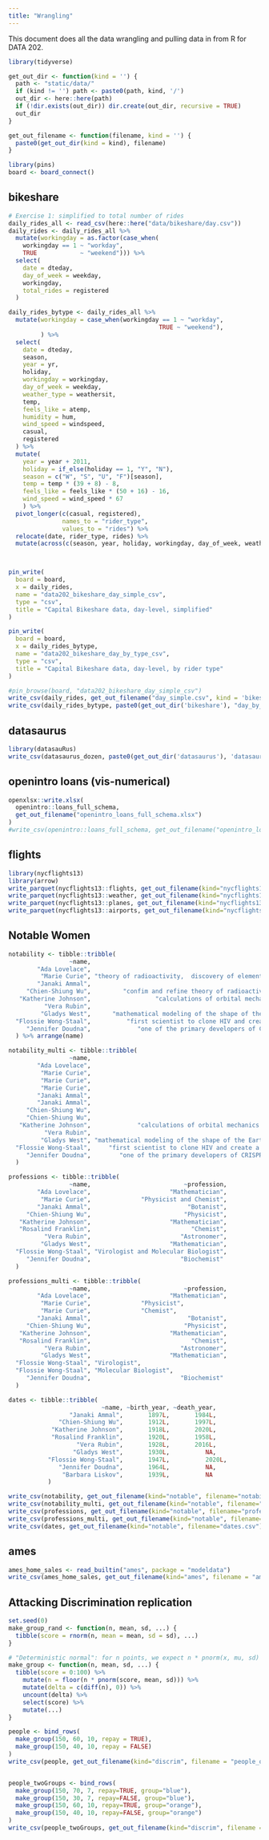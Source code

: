 ```yaml
---
title: "Wrangling"
---
```


This document does all the data wrangling and pulling data in from R for DATA 202.

```r
library(tidyverse)

get_out_dir <- function(kind = '') {
  path <- "static/data/"
  if (kind != '') path <- paste0(path, kind, '/')
  out_dir <- here::here(path)
  if (!dir.exists(out_dir)) dir.create(out_dir, recursive = TRUE)
  out_dir
}

get_out_filename <- function(filename, kind = '') {
  paste0(get_out_dir(kind = kind), filename)
}

```

```r
library(pins)
board <- board_connect()
```


## bikeshare


```r
# Exercise 1: simplified to total number of rides
daily_rides_all <- read_csv(here::here("data/bikeshare/day.csv"))
daily_rides <- daily_rides_all %>%
  mutate(workingday = as.factor(case_when(
    workingday == 1 ~ "workday",
    TRUE            ~ "weekend"))) %>% 
  select(
    date = dteday,
    day_of_week = weekday,
    workingday,
    total_rides = registered
  )

daily_rides_bytype <- daily_rides_all %>%
  mutate(workingday = case_when(workingday == 1 ~ "workday",
                                          TRUE ~ "weekend"),
         ) %>%
  select(
    date = dteday,
    season,
    year = yr,
    holiday,
    workingday = workingday,
    day_of_week = weekday,
    weather_type = weathersit,
    temp,
    feels_like = atemp,
    humidity = hum,
    wind_speed = windspeed,
    casual,
    registered
  ) %>%
  mutate(
    year = year + 2011,
    holiday = if_else(holiday == 1, "Y", "N"),
    season = c("W", "S", "U", "F")[season],
    temp = temp * (39 + 8) - 8,
    feels_like = feels_like * (50 + 16) - 16,
    wind_speed = wind_speed * 67
    ) %>% 
  pivot_longer(c(casual, registered),
               names_to = "rider_type",
               values_to = "rides") %>% 
  relocate(date, rider_type, rides) %>% 
  mutate(across(c(season, year, holiday, workingday, day_of_week, weather_type, rider_type), as.factor))



pin_write(
  board = board,
  x = daily_rides,
  name = "data202_bikeshare_day_simple_csv",
  type = "csv",
  title = "Capital Bikeshare data, day-level, simplified"
)

pin_write(
  board = board,
  x = daily_rides_bytype,
  name = "data202_bikeshare_day_by_type_csv",
  type = "csv",
  title = "Capital Bikeshare data, day-level, by rider type"
)

#pin_browse(board, "data202_bikeshare_day_simple_csv")
write_csv(daily_rides, get_out_filename("day_simple.csv", kind = 'bikeshare'))
write_csv(daily_rides_bytype, paste0(get_out_dir('bikeshare'), "day_by_type.csv"))
```

## datasaurus

```r
library(datasauRus)
write_csv(datasaurus_dozen, paste0(get_out_dir('datasaurus'), 'datasaurus.csv'))
```


## openintro loans (vis-numerical)

```r
openxlsx::write.xlsx(
  openintro::loans_full_schema,
  get_out_filename("openintro_loans_full_schema.xlsx")
)
#write_csv(openintro::loans_full_schema, get_out_filename("openintro_loans.csv"))
```

## flights

```r
library(nycflights13)
library(arrow)
write_parquet(nycflights13::flights, get_out_filename(kind="nycflights13", filename = "flights.parquet"))
write_parquet(nycflights13::weather, get_out_filename(kind="nycflights13", filename = "weather.parquet"))
write_parquet(nycflights13::planes, get_out_filename(kind="nycflights13", filename = "planes.parquet"))
write_parquet(nycflights13::airports, get_out_filename(kind="nycflights13", filename = "airports.parquet"))
```

## Notable Women

```r
notability <- tibble::tribble(
                 ~name,                                                                                              ~known_for,
        "Ada Lovelace",                                                                              "first computer algorithm",
         "Marie Curie", "theory of radioactivity,  discovery of elements polonium and radium, first woman to win a Nobel Prize",
        "Janaki Ammal",                                                               "hybrid species, biodiversity protection",
     "Chien-Shiung Wu",         "confim and refine theory of radioactive beta decy, Wu experiment overturning theory of parity",
   "Katherine Johnson",                  "calculations of orbital mechanics critical to sending the first Americans into space",
          "Vera Rubin",                                                                              "existence of dark matter",
         "Gladys West",      "mathematical modeling of the shape of the Earth which served as the foundation of GPS technology",
  "Flossie Wong-Staal",          "first scientist to clone HIV and create a map of its genes which led to a test for the virus",
     "Jennifer Doudna",             "one of the primary developers of CRISPR, a ground-breaking technology for editing genomes"
  ) %>% arrange(name)

notability_multi <- tibble::tribble(
                 ~name,                                                                                         ~known_for,
        "Ada Lovelace",                                                                         "first computer algorithm",
         "Marie Curie",                                                                          "theory of radioactivity",
         "Marie Curie",                                                        "discovery of elements polonium and radium",
         "Marie Curie",                                                                 "first woman to win a Nobel Prize",
        "Janaki Ammal",                                                                                   "hybrid species",
        "Janaki Ammal",                                                                          "biodiversity protection",
     "Chien-Shiung Wu",                                                "confim and refine theory of radioactive beta decy",
     "Chien-Shiung Wu",                                                       "Wu experiment overturning theory of parity",
   "Katherine Johnson",             "calculations of orbital mechanics critical to sending the first Americans into space",
          "Vera Rubin",                                                                         "existence of dark matter",
         "Gladys West", "mathematical modeling of the shape of the Earth which served as the foundation of GPS technology",
  "Flossie Wong-Staal",     "first scientist to clone HIV and create a map of its genes which led to a test for the virus",
     "Jennifer Doudna",        "one of the primary developers of CRISPR, a ground-breaking technology for editing genomes"
  )

professions <- tibble::tribble(
                 ~name,                          ~profession,
        "Ada Lovelace",                      "Mathematician",
         "Marie Curie",              "Physicist and Chemist",
        "Janaki Ammal",                           "Botanist",
     "Chien-Shiung Wu",                          "Physicist",
   "Katherine Johnson",                      "Mathematician",
   "Rosalind Franklin",                            "Chemist",
          "Vera Rubin",                         "Astronomer",
         "Gladys West",                      "Mathematician",
  "Flossie Wong-Staal", "Virologist and Molecular Biologist",
     "Jennifer Doudna",                         "Biochemist"
  )

professions_multi <- tibble::tribble(
                 ~name,                          ~profession,
        "Ada Lovelace",                      "Mathematician",
         "Marie Curie",              "Physicist",
         "Marie Curie",              "Chemist",
        "Janaki Ammal",                           "Botanist",
     "Chien-Shiung Wu",                          "Physicist",
   "Katherine Johnson",                      "Mathematician",
   "Rosalind Franklin",                            "Chemist",
          "Vera Rubin",                         "Astronomer",
         "Gladys West",                      "Mathematician",
  "Flossie Wong-Staal", "Virologist",
  "Flossie Wong-Staal", "Molecular Biologist",
     "Jennifer Doudna",                         "Biochemist"
  )

dates <- tibble::tribble(
                          ~name, ~birth_year, ~death_year,
                 "Janaki Ammal",       1897L,       1984L,
              "Chien-Shiung Wu",       1912L,       1997L,
            "Katherine Johnson",       1918L,       2020L,
            "Rosalind Franklin",       1920L,       1958L,
                   "Vera Rubin",       1928L,       2016L,
                  "Gladys West",       1930L,          NA,
           "Flossie Wong-Staal",       1947L,          2020L,
              "Jennifer Doudna",       1964L,          NA,
               "Barbara Liskov",       1939L,          NA
           )

write_csv(notability, get_out_filename(kind="notable", filename="notability.csv"))
write_csv(notability_multi, get_out_filename(kind="notable", filename="notability_multi.csv"))
write_csv(professions, get_out_filename(kind="notable", filename="professions.csv"))
write_csv(professions_multi, get_out_filename(kind="notable", filename="professions_multi.csv"))
write_csv(dates, get_out_filename(kind="notable", filename="dates.csv"))
```


## ames

```r
ames_home_sales <- read_builtin("ames", package = "modeldata")
write_csv(ames_home_sales, get_out_filename(kind="ames", filename = "ames_home_sales.csv"))
```


## Attacking Discrimination replication

```r
set.seed(0)
make_group_rand <- function(n, mean, sd, ...) {
  tibble(score = rnorm(n, mean = mean, sd = sd), ...)
}

# "Deterministic normal": for n points, we expect n * pnorm(x, mu, sd) of them to be below x.
make_group <- function(n, mean, sd, ...) {
  tibble(score = 0:100) %>% 
    mutate(n = floor(n * pnorm(score, mean, sd))) %>% 
    mutate(delta = c(diff(n), 0)) %>% 
    uncount(delta) %>% 
    select(score) %>% 
    mutate(...)
}

people <- bind_rows(
  make_group(150, 60, 10, repay = TRUE),
  make_group(150, 40, 10, repay = FALSE)
)
write_csv(people, get_out_filename(kind="discrim", filename = "people_onegroup.csv"))


people_twoGroups <- bind_rows(
  make_group(150, 70, 7, repay=TRUE, group="blue"),
  make_group(150, 30, 7, repay=FALSE, group="blue"),
  make_group(150, 60, 10, repay=TRUE, group="orange"),
  make_group(150, 40, 10, repay=FALSE, group="orange")
)
write_csv(people_twoGroups, get_out_filename(kind="discrim", filename = "people_two_groups.csv"))

```

